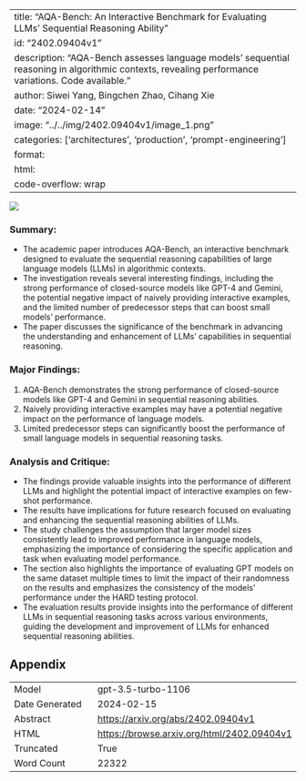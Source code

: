 
---
title: "AQA-Bench: An Interactive Benchmark for Evaluating LLMs' Sequential Reasoning Ability"
id: "2402.09404v1"
description: "AQA-Bench assesses language models' sequential reasoning in algorithmic contexts, revealing performance variations. Code available."
author: Siwei Yang, Bingchen Zhao, Cihang Xie
date: "2024-02-14"
image: "../../img/2402.09404v1/image_1.png"
categories: ['architectures', 'production', 'prompt-engineering']
format:
  html:
    code-overflow: wrap
---

![](../../img/2402.09404v1/image_1.png)

### Summary:
- The academic paper introduces AQA-Bench, an interactive benchmark designed to evaluate the sequential reasoning capabilities of large language models (LLMs) in algorithmic contexts.
- The investigation reveals several interesting findings, including the strong performance of closed-source models like GPT-4 and Gemini, the potential negative impact of naively providing interactive examples, and the limited number of predecessor steps that can boost small models' performance.
- The paper discusses the significance of the benchmark in advancing the understanding and enhancement of LLMs' capabilities in sequential reasoning.

### Major Findings:
1. AQA-Bench demonstrates the strong performance of closed-source models like GPT-4 and Gemini in sequential reasoning abilities.
2. Naively providing interactive examples may have a potential negative impact on the performance of language models.
3. Limited predecessor steps can significantly boost the performance of small language models in sequential reasoning tasks.

### Analysis and Critique:
- The findings provide valuable insights into the performance of different LLMs and highlight the potential impact of interactive examples on few-shot performance.
- The results have implications for future research focused on evaluating and enhancing the sequential reasoning abilities of LLMs.
- The study challenges the assumption that larger model sizes consistently lead to improved performance in language models, emphasizing the importance of considering the specific application and task when evaluating model performance.
- The section also highlights the importance of evaluating GPT models on the same dataset multiple times to limit the impact of their randomness on the results and emphasizes the consistency of the models' performance under the HARD testing protocol.
- The evaluation results provide insights into the performance of different LLMs in sequential reasoning tasks across various environments, guiding the development and improvement of LLMs for enhanced sequential reasoning abilities.

## Appendix

|          |          |
|----------|----------|
| Model     | gpt-3.5-turbo-1106       |
| Date Generated     | 2024-02-15       |
| Abstract | [https://arxiv.org/abs/2402.09404v1](https://arxiv.org/abs/2402.09404v1)        |
| HTML     | [https://browse.arxiv.org/html/2402.09404v1](https://browse.arxiv.org/html/2402.09404v1)       |
| Truncated       | True       |
| Word Count       | 22322       |